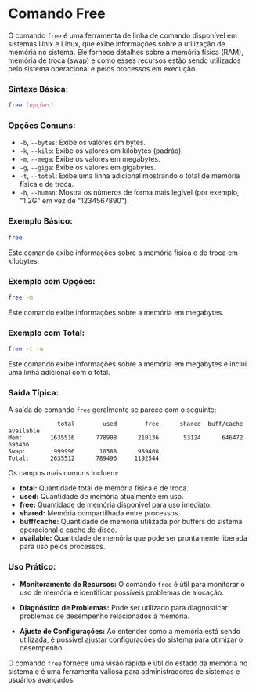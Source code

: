 # Comando Free

O comando `free` é uma ferramenta de linha de comando disponível em sistemas Unix e Linux, que exibe informações sobre a utilização de memória no sistema. Ele fornece detalhes sobre a memória física (RAM), memória de troca (swap) e como esses recursos estão sendo utilizados pelo sistema operacional e pelos processos em execução.

### Sintaxe Básica:

```bash
free [opções]
```

### Opções Comuns:

- `-b`, `--bytes`: Exibe os valores em bytes.
- `-k`, `--kilo`: Exibe os valores em kilobytes (padrão).
- `-m`, `--mega`: Exibe os valores em megabytes.
- `-g`, `--giga`: Exibe os valores em gigabytes.
- `-t`, `--total`: Exibe uma linha adicional mostrando o total de memória física e de troca.
- `-h`, `--human`: Mostra os números de forma mais legível (por exemplo, "1.2G" em vez de "1234567890").

### Exemplo Básico:

```bash
free
```

Este comando exibe informações sobre a memória física e de troca em kilobytes.

### Exemplo com Opções:

```bash
free -m
```

Este comando exibe informações sobre a memória em megabytes.

### Exemplo com Total:

```bash
free -t -m
```

Este comando exibe informações sobre a memória em megabytes e inclui uma linha adicional com o total.

### Saída Típica:

A saída do comando `free` geralmente se parece com o seguinte:

```
              total        used        free      shared  buff/cache   available
Mem:        1635516      778908      210136       53124      646472      693436
Swap:        999996       10588      989408
Total:      2635512      789496     1192544
```

Os campos mais comuns incluem:

- **total:** Quantidade total de memória física e de troca.
- **used:** Quantidade de memória atualmente em uso.
- **free:** Quantidade de memória disponível para uso imediato.
- **shared:** Memória compartilhada entre processos.
- **buff/cache:** Quantidade de memória utilizada por buffers do sistema operacional e cache de disco.
- **available:** Quantidade de memória que pode ser prontamente liberada para uso pelos processos.

### Uso Prático:

- **Monitoramento de Recursos:** O comando `free` é útil para monitorar o uso de memória e identificar possíveis problemas de alocação.
  
- **Diagnóstico de Problemas:** Pode ser utilizado para diagnosticar problemas de desempenho relacionados à memória.

- **Ajuste de Configurações:** Ao entender como a memória está sendo utilizada, é possível ajustar configurações do sistema para otimizar o desempenho.

O comando `free` fornece uma visão rápida e útil do estado da memória no sistema e é uma ferramenta valiosa para administradores de sistemas e usuários avançados.